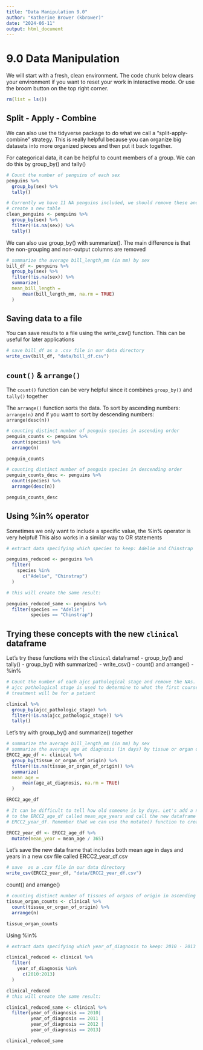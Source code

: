 ---
title: "Data Manipulation 9.0"
author: "Katherine Brower (kbrower)"
date: "2024-06-11"
output: html_document
---

# 9.0 Data Manipulation

We will start with a fresh, clean environment. 
The code chunk below clears your environment if you want to reset your work in interactive mode. Or use the broom button on the top right corner.

```{r}
rm(list = ls())
```

## Split - Apply - Combine
We can also use the tidyverse package to do what we call a "split-apply-combine" strategy. This is really helpful because you can organize big datasets into more organized pieces and then put it back together.

For categorical data, it can be helpful to count members of a group.
We can do this by group_by() and tally()

```{r} 
# Count the number of penguins of each sex
penguins %>%
  group_by(sex) %>%
  tally()

# Currently we have 11 NA penguins included, we should remove these and 
# create a new table
clean_penguins <- penguins %>%
  group_by(sex) %>%
  filter(!is.na(sex)) %>%
  tally()
```

We can also use group_by() with summarize(). The main difference is that the non-grouping and non-output columns are removed

```{r}
# summarize the average bill_length_mm (in mm) by sex
bill_df <- penguins %>%
  group_by(sex) %>%
  filter(!is.na(sex)) %>%
  summarize(
  mean_bill_length =
      mean(bill_length_mm, na.rm = TRUE)
  )
```

## Saving data to a file
You can save results to a file using the write_csv() function. This can
be useful for later applications
```{r}
# save bill_df as a .csv file in our data directory
write_csv(bill_df, "data/bill_df.csv")
```

## `count()` & `arrange()`
The `count()` function can be very helpful since it combines `group_by()` and `tally()` together

The `arrange()` function sorts the data. To sort by ascending numbers: `arrange(n)` and if you want to sort by descending numbers: `arrange(desc(n))`

```{r}
# counting distinct number of penguin species in ascending order
penguin_counts <- penguins %>%
  count(species) %>%
  arrange(n)

penguin_counts

# counting distinct number of penguin species in descending order
penguin_counts_desc <- penguins %>%
  count(species) %>%
  arrange(desc(n))

penguin_counts_desc
```

## Using %in% operator
Sometimes we only want to include a specific value, the %in% operator is very helpful! This also works in a similar way to OR statements

```{r}
# extract data specifying which species to keep: Adelie and Chinstrap

penguins_reduced <- penguins %>%
  filter(
    species %in%
      c("Adelie", "Chinstrap")
  )

# this will create the same result:

penguins_reduced_same <- penguins %>%
  filter(species == "Adelie"|
         species == "Chinstrap")
```

## Trying these concepts with the new `clinical` dataframe
Let's try these functions with the `clinical` dataframe!
- group_by() and tally()
- group_by() with summarize()
- write_csv()
- count() and arrange()
- %in%

```{r}
# Count the number of each ajcc pathological stage and remove the NAs.
# ajcc pathological stage is used to determine to what the first course of 
# treatment will be for a patient

clinical %>%
  group_by(ajcc_pathologic_stage) %>%
  filter(!is.na(ajcc_pathologic_stage)) %>%
  tally()
```

Let's try with group_by() and summarize() together
```{r}
# summarize the average bill_length_mm (in mm) by sex
# summarize the average age at diagnosis (in days) by tissue or organ of origin
ERCC2_age_df <- clinical %>%
  group_by(tissue_or_organ_of_origin) %>%
  filter(!is.na(tissue_or_organ_of_origin)) %>%
  summarize(
  mean_age =
      mean(age_at_diagnosis, na.rm = TRUE)
  )

ERCC2_age_df

# It can be difficult to tell how old someone is by days. Let's add a new column
# to the ERCC2_age_df called mean_age_years and call the new dataframe 
# ERCC2_year_df. Remember that we can use the mutate() function to create columns.

ERCC2_year_df <- ERCC2_age_df %>%
  mutate(mean_year = mean_age / 365)
```

Let's save the new data frame that includes both mean age in days and years in
a new csv file called ERCC2_year_df.csv
```{r}
# save  as a .csv file in our data directory
write_csv(ERCC2_year_df, "data/ERCC2_year_df.csv")
```

count() and arrange()
```{r}
# counting distinct number of tissues of organs of origin in ascending order
tissue_organ_counts <- clinical %>%
  count(tissue_or_organ_of_origin) %>%
  arrange(n)

tissue_organ_counts
```

Using %in%
```{r}
# extract data specifying which year_of_diagnosis to keep: 2010 - 2013

clinical_reduced <- clinical %>%
  filter(
    year_of_diagnosis %in%
      c(2010:2013)
  )

clinical_reduced
# this will create the same result:

clinical_reduced_same <- clinical %>%
  filter(year_of_diagnosis == 2010|
         year_of_diagnosis == 2011 |
         year_of_diagnosis == 2012 |
         year_of_diagnosis == 2013)

clinical_reduced_same
```